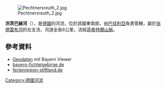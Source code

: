 {{No footnotes|time=2020-12-09T09:13:27+00:00}}
{{Coord|50|1|23|N|12|19|48|E|display=title}}
[[Image:Pechtnersreuth_2.jpg|right]]

'''洪茨巴赫河'''（{{lang-de|Hundsbach}}），是[[德國|德國]]的河流，位於該國東南部，由[[巴伐利亞|巴伐利亞]]負責管轄，屬於[[翁德雷布河|翁德雷布河]]的左支流，河道全長6公里，流經[[菲希特爾山脈|菲希特爾山脈]]。

==參考資料==
* [http://geoportal.bayern.de/bayernatlas/default?lon=4522698.0&lat=5545713.5&zoom=9&base=951 Geodaten] mit Bayern Viewer
* [http://www.bayern-fichtelgebirge.de/stiftland/ bayern-fichtelgebirge.de] {{Wayback|url=http://www.bayern-fichtelgebirge.de/stiftland/ |date=20160321111109 }}
* [http://www.ferienregion-stiftland.de/ ferienregion-stiftland.de] {{Wayback|url=http://www.ferienregion-stiftland.de/ |date=20150801064725 }}

{{Germany-geo-stub}}
[[Category:德國河流|Category:德國河流]]